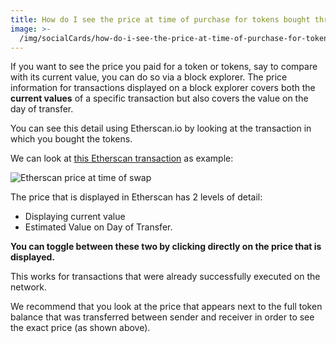 ```yaml
---
title: How do I see the price at time of purchase for tokens bought through Swaps
image: >-
  /img/socialCards/how-do-i-see-the-price-at-time-of-purchase-for-tokens-bought-through-swaps.jpg
---
```



<CustomLayout />

If you want to see the price you paid for a token or tokens, say to compare with its current value, you can do so via a block explorer. The price information for transactions displayed on a block explorer covers both the **current values** of a specific transaction but also covers the value on the day of transfer.

You can see this detail using Etherscan.io by looking at the transaction in which you bought the tokens.

We can look at [this Etherscan transaction](https://etherscan.io/tx/0x96d3ff3f5dfd255c9f42732d1dba25aa6f97cd95ac009fb157ac8c6b01ea96d8) as example:

<div class="center-container">
  <div class="img-large">
    <img
      src={
        require("../../img/token-swaps/how-do-i-see-the-price-at-time-of-purchase-for-tokens-bought-through-swaps/Etherscan_price_at_time_of_swap.png")
          .default
      }
      alt="Etherscan price at time of swap"
    />
  </div>
</div>

The price that is displayed in Etherscan has 2 levels of detail:

- Displaying current value
- Estimated Value on Day of Transfer.

**You can toggle between these two by clicking directly on the price that is displayed.**

This works for transactions that were already successfully executed on the network.

We recommend that you look at the price that appears next to the full token balance that was transferred between sender and receiver in order to see the exact price (as shown above).
